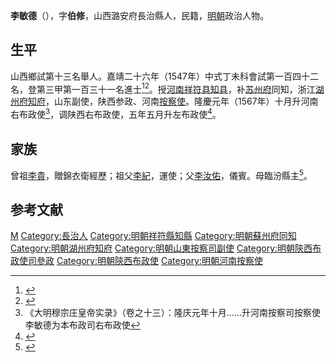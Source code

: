 {{Otheruses|other=名为李敏德的其他人物|李聰 (弘治進士)}}
{{明清人物信息框
| 姓名 = 李敏德
| 原名 =
| 圖片名稱= 
| 圖片大小 =
| 圖片說明 = 
| 最高職務 =陕西左布政使
| 國家 = 大明 
| 爵位 =
| 籍貫 = 山西潞安府長治縣
| 族裔 = 
| 字號 = 
| 諡號 =
| 出生日期 = 生年不詳
| 出生地點 = <!---山西潞安府長治縣--->
| 逝世日期 = 卒年不詳 
| 逝世地點 =
| 墓葬 =
| 配偶 = 
| 親屬 = 
| 出身 =
* 嘉靖十九年庚子科舉人
* 嘉靖二十六年丁未科同進士出身
| 經歷 =
| 著作 =  
}}
'''李敏德'''（{{bd|？||？|catIdx=}}），字'''伯修'''，山西潞安府長治縣人，民籍，[[明朝|明朝]]政治人物。

== 生平 ==
山西鄉試第十三名舉人。嘉靖二十六年（1547年）中式丁未科會試第一百四十二名，登第三甲第一百三十一名進士<ref>{{Cite book|title=《皇明贡举考》卷五|author=[[张朝瑞|张朝瑞]]|publisher=《续修四库全书》史部第828册|year=|isbn=|location=|pages=}}</ref><ref>{{Cite book|title=贡举志五种 上|author=鲁小俊，江俊伟著|publisher=武汉大学出版社|year=2009|isbn=978-7-307-07043-1|location=武汉|pages=}}</ref>。授[[河南|河南]][[祥符县|祥符县]][[知县|知县]]，补[[苏州府|苏州府]]同知，浙江[[湖州府|湖州府]][[知府|知府]]，山东副使，陕西参政、河南[[按察使|按察使]]。隆慶元年（1567年）十月升河南右布政使<ref>《大明穆宗庄皇帝实录》（卷之十三）：隆庆元年十月……升河南按察司按察使李敏德为本布政司右布政使</ref>，调陕西右布政使，五年五月升左布政使<ref>{{cite news|title=长治县进士名录|url=http://www.dfz.changzhi.gov.cn/960rn.jsp?urltype=news.NewsContentUrl&wbnewsid=232149&wbtreeid=21514|accessdate=2013-08-11|newspaper=长治市情网|deadurl=yes|archiveurl=https://web.archive.org/web/20130819030251/http://www.dfz.changzhi.gov.cn/960rn.jsp?urltype=news.NewsContentUrl&wbnewsid=232149&wbtreeid=21514|archivedate=2013-08-19|df=}}</ref>。

== 家族 ==
曾祖[[李貴|李貴]]，贈錦衣衛經歷；祖父[[李紀|李紀]]，運使；父[[李汝佑|李汝佑]]，儀賓。母臨汾縣主<ref>{{Cite book|title=天一阁藏明代科举录选刊 登科录 点校本|author=龚延明主编|publisher=宁波出版社|year=2016|isbn=978-7-5526-2320-8|location=宁波|pages=|quote=《天一閣藏明代科舉錄選刊.登科錄》之《嘉靖二十六年丁未科登科錄》}}</ref>。

== 参考文献 ==
{{reflist}}

{{start box}}
{{s-off}}
{{s-before|[[祁天叙|祁天叙]]<br>（山西蒲州贡士）}}
{{s-title|明朝祥符县知县|1548年—1553年}}
{{s-after|[[段顾言|段顾言]]<br>}}
{{end box}}

{{嘉靖二十六年丁未科殿試金榜}}

{{Authority control}}

{{DEFAULTSORT:Li李}}
[[Category:李姓|M]]
[[Category:長治人|Category:長治人]]
[[Category:明朝祥符縣知縣|Category:明朝祥符縣知縣]]
[[Category:明朝蘇州府同知|Category:明朝蘇州府同知]]
[[Category:明朝湖州府知府|Category:明朝湖州府知府]]
[[Category:明朝山東按察司副使|Category:明朝山東按察司副使]]
[[Category:明朝陝西布政使司參政|Category:明朝陝西布政使司參政]]
[[Category:明朝陝西布政使|Category:明朝陝西布政使]]
[[Category:明朝河南按察使|Category:明朝河南按察使]]